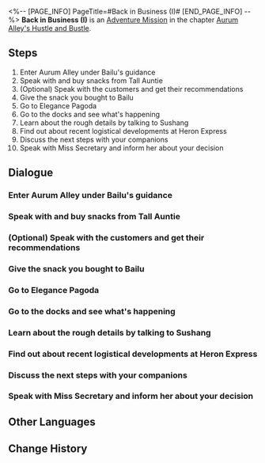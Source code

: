 <%-- [PAGE_INFO]
PageTitle=#Back in Business (I)#
[END_PAGE_INFO] --%>
{{Stub|Dialogue, characters, and location(s)}}
{{Mission Infobox
|id            = 8003202
|title         = 
|image         = Mission Back in Business (I).png
|type          = Adventure
|event_name    = 
|chapter       = Aurum Alley's Hustle and Bustle
|requirements  = [[Adventure Mission]] ''[[Back in Business (I)]]'' completed
|summary       = <!--official mission summary from Fate's Atlas-->
|characters    = <!--characters that appear in this mission-->
|startLocation = <!--location as it intially appears on the mission screen-->
|world         = <!--i.e. Penacony-->
|area          = <!--i.e. A Child's Dream-->
|prev          = 
|next          = Back in Business (I)
|exp           = 
|credits       = 
|stellarJade   = 
|other         = 
}}
'''Back in Business (I)''' is an [[Adventure Mission]] in the chapter [[Aurum Alley's Hustle and Bustle]].

==Steps==
# Enter Aurum Alley under Bailu's guidance
# Speak with and buy snacks from Tall Auntie
# (Optional) Speak with the customers and get their recommendations
# Give the snack you bought to Bailu
# Go to Elegance Pagoda
# Go to the docks and see what's happening
# Learn about the rough details by talking to Sushang
# Find out about recent logistical developments at Heron Express
# Discuss the next steps with your companions
# Speak with Miss Secretary and inform her about your decision

<!--
==Gameplay Notes==

--><!--
==Trial Character==

-->
==Dialogue==
{{Stub Dialogue}}
===Enter Aurum Alley under Bailu's guidance===
{{Mission Description|type=adventure|location=<!--to be added-->|Bailu has plans to show you around the food establishments at Aurum Alley over in Exalting Sanctum. It's a rare and fine thing to have someone willing to serve as a free guide!<br />Since Bailu already made up her mind, you should make an effort to follow her and browse the stores in Aurum Alley...}}
{{Dialogue Start}}
:{{tx}}
{{Dialogue End}}

===Speak with and buy snacks from Tall Auntie===
{{Mission Description|type=adventure|location=<!--to be added-->|update|Theoretically, Luofu's night market shouldn't be so deserted. Only the food stalls have some semblance of life around them.<br />Bailu wants you to buy some snacks. You can take this opportunity to ask around and see what's tasty, or you can directly get some snacks from Tall Auntie.}}
{{Dialogue Start}}
:{{tx}}
{{Dialogue End}}

===(Optional) Speak with the customers and get their recommendations===
{{Mission Description|type=adventure|location=<!--to be added-->|update|Theoretically, Luofu's night market shouldn't be so deserted. Only the food stalls have some semblance of life around them.<br />Bailu wants you to buy some snacks. You can take this opportunity to ask around and see what's tasty, or you can directly get some snacks from Tall Auntie.}}
{{Dialogue Start}}
:{{tx}}
{{Dialogue End}}

===Give the snack you bought to Bailu===
{{Mission Description|type=adventure|location=<!--to be added-->|update|Theoretically, Luofu's night market shouldn't be so deserted. Only the food stalls have some semblance of life around them.<br />You got the snacks that Bailu wanted. Go bring it over to her.}}
{{Dialogue Start}}
:{{tx}}
{{Dialogue End}}

===Go to Elegance Pagoda===
{{Mission Description|type=adventure|location=<!--to be added-->|update|As it turns out, filling your stomachs at the food stalls isn't what you've come here for. Bailu intends to go to Elegance Pagoda to buy some medicine jars.<br />You should keep on following your little guide.}}
{{Dialogue Start}}
:{{tx}}
{{Dialogue End}}

===Go to the docks and see what's happening===
{{Mission Description|type=adventure|location=<!--to be added-->|update|As expected, you run into something unexpected. There seems to be some kind of dispute happening on the docks. Head over and see what's going on.<br />From the sound of things, it seems like a courageous girl is taking a principled stance for something.}}
{{Dialogue Start}}
:{{tx}}
{{Dialogue End}}

===Learn about the rough details by talking to Sushang===
{{Mission Description|type=adventure|location=<!--to be added-->|update|Sushang is trying to uphold justice for the people working at the docks, but instead found herself locked into a wager against the IPC representative. Has this kind girl calmed down yet?<br />Ask around about what happened on the docks. If you're going to engage in gossip, might as well see it through to the end.}}
{{Dialogue Start}}
:{{tx}}
{{Dialogue End}}

===Find out about recent logistical developments at Heron Express===
{{Mission Description|type=adventure|location=<!--to be added-->|update|With matters on the docks temporarily resolved, the workers also mentioned that their logistical costs can be reduced as well.<br />Since you're seeing the gossip through to the end, you should continue following Mingxi the secretary and head to Heron Express.}}
{{Dialogue Start}}
:{{tx}}
{{Dialogue End}}

===Discuss the next steps with your companions===
{{Mission Description|type=adventure|location=<!--to be added-->|update|Miss Secretary clearly doesn't want you to feel forced by "social pressures" to assist her, but she very much wants your help at the same time. Hence, she put forward her proposal and hopes you and your companions can talk about it.<br />Talk it over with the "Victim of the Wager" Sushang and the "Steadfast Gossiper" Bailu and get their opinions.}}
{{Dialogue Start}}
:{{tx}}
{{Dialogue End}}

===Speak with Miss Secretary and inform her about your decision===
{{Mission Description|type=adventure|location=<!--to be added-->|update|Miss Secretary clearly doesn't want you to feel forced by "social pressures" to assist her, but she very much wants your help at the same time. Hence, she put forward her proposal and hopes you and your companions can talk about it.<br />By the end of the discussion, both Sushang and Bailu hope that you can offer aid to Aurum Alley. You should tell Miss Secretary about your decision.}}
{{Dialogue Start}}
:{{tx}}
{{Dialogue End}}

==Other Languages==
{{Other Languages
|en   = Back in Business (I)
|zhs  = 金戺重喧•其一
|zht  = 金戺重喧•其一
|ja   = 金庭、喧騒を重ねて・その1
|ko   = 다시 부흥하는 금빛•1
|es   = De nuevo en activo I
|fr   = Les affaires reprennent (I)
|ru   = Снова в деле I
|th   = คืนสู่ความรุ่งเรือง 1
|vi   = Huyên Náo Trở Lại 1
|de   = Wieder im Geschäft 1
|id   = Hiruk Pikuk yang Kembali Bergaung 1
|pt   = De Volta aos Negócios (I)
}}

==Change History==
{{Change History|1.3}}
